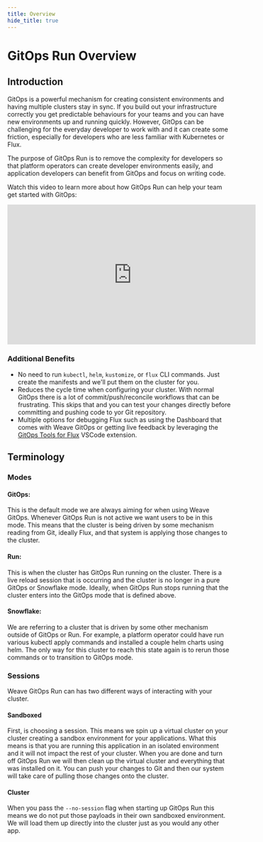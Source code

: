 ```yaml
---
title: Overview
hide_title: true
---
```



# GitOps Run Overview

## Introduction

GitOps is a powerful mechanism for creating consistent environments and having
multiple clusters stay in sync. If you build out your infrastructure correctly
you get predictable behaviours for your teams and you can have new environments
up and running quickly. However, GitOps can be challenging for the everyday developer
to work with and it can create some friction, especially for developers who are
less familiar with Kubernetes or Flux.

The purpose of GitOps Run is to remove the complexity for developers so that
platform operators can create developer environments easily, and application developers
can benefit from GitOps and focus on writing code.

Watch this video to learn more about how GitOps Run can help your team
get started with GitOps:

<iframe width="560" height="315" src="https://www.youtube.com/embed/2TJz7RhDtAc" title="YouTube video player" frameborder="0" allow="accelerometer; autoplay; clipboard-write; encrypted-media; gyroscope; picture-in-picture" allowfullscreen></iframe>

### Additional Benefits
* No need to run `kubectl`, `helm`, `kustomize`, or `flux` CLI commands.  Just create the manifests and we'll put them on the cluster for you.
* Reduces the cycle time when configuring your cluster.  With normal GitOps there is a lot of commit/push/reconcile workflows that can be frustrating.  This skips that and you can test your changes directly before committing and pushing code to yor Git repository.
* Multiple options for debugging Flux such as using the Dashboard that comes with Weave GitOps or getting live feedback by leveraging the [GitOps Tools for Flux](https://marketplace.visualstudio.com/items?itemName=Weaveworks.vscode-gitops-tools) VSCode extension.

## Terminology

### Modes

#### GitOps:
This is the default mode we are always aiming for when using Weave GitOps. Whenever GitOps Run
is not active we want users to be in this mode. This means that the cluster is being driven by
some mechanism reading from Git, ideally Flux, and that system is applying those changes
to the cluster.

#### Run:
This is when the cluster has GitOps Run running on the cluster. There is a live reload session
that is occurring and the cluster is no longer in a pure GitOps or Snowflake mode. Ideally, when
GitOps Run stops running that the cluster enters into the GitOps mode that is defined above.

#### Snowflake:
We are referring to a cluster that is driven by some other mechanism outside of GitOps or Run.
For example, a platform operator could have run various kubectl apply commands and installed
a couple helm charts using helm. The only way for this cluster to reach this state again is to
rerun those commands or to transition to GitOps mode.

### Sessions

Weave GitOps Run can has two different ways of interacting with your cluster.

#### Sandboxed

First, is choosing a session.
This means we spin up a virtual cluster on your cluster creating a sandbox environment for your applications.
What this means is that you are running this application in an isolated environment and it will not impact the
rest of your cluster.  When you are done and turn off GitOps Run we will then clean up the virtual cluster and
everything that was installed on it.  You can push your changes to Git and then our system will take care of
pulling those changes onto the cluster.

#### Cluster
When you pass the `--no-session` flag when starting up GitOps Run this means we do not put those payloads in
their own sandboxed environment.  We will load them up directly into the cluster just as you would any other app.
